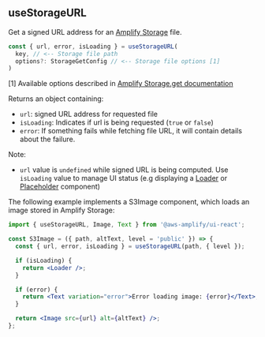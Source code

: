 ## useStorageURL

Get a signed URL address for an [Amplify Storage](https://docs.amplify.aws/lib/storage/getting-started/q/platform/js/) file.

```jsx
const { url, error, isLoading } = useStorageURL(
  key, // <-- Storage file path
  options?: StorageGetConfig // <-- Storage file options [1]
)
```

[1] Available options described in [Amplify Storage.get documentation](https://docs.amplify.aws/lib/storage/download/q/platform/js/#get)

Returns an object containing:

- `url`: signed URL address for requested file
- `isLoading`: Indicates if url is being requested (`true` or `false`)
- `error`: If something fails while fetching file URL, it will contain details about the failure.

Note:

- `url` value is `undefined` while signed URL is being computed. Use `isLoading` value to manage UI status (e.g displaying a [Loader](/components/loader) or [Placeholder](/components/placeholder) component)

The following example implements a S3Image component, which loads an image stored in Amplify Storage:

```jsx
import { useStorageURL, Image, Text } from '@aws-amplify/ui-react';

const S3Image = ({ path, altText, level = 'public' }) => {
  const { url, error, isLoading } = useStorageURL(path, { level });

  if (isLoading) {
    return <Loader />;
  }

  if (error) {
    return <Text variation="error">Error loading image: {error}</Text>;
  }

  return <Image src={url} alt={altText} />;
};
```
